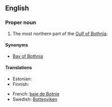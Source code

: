==English==

===Proper noun===
{{en-proper noun}}

# The most northern part of the [[Gulf of Bothnia]].

====Synonyms====
* [[Bay of Bothnia]]

====Translations====
{{trans-top|northern part of the Gulf of Bothnia}}
* Estonian: {{t-|et|Perämeri}}
* Finnish: {{t+|fi|Perämeri}}
{{trans-mid}}
* French: [[baie de Botnie]] {{f}}
* Swedish: [[Bottenviken]]
{{trans-bottom}}